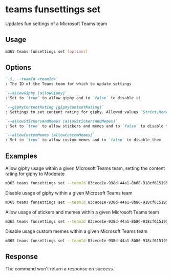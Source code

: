 
# teams funsettings set

Updates fun settings of a Microsoft Teams team

## Usage

```sh
m365 teams funsettings set [options]
```

## Options

```md definition-list
`-i, --teamId <teamId>`
: The ID of the Teams team for which to update settings

`--allowGiphy [allowGiphy]`
: Set to `true` to allow giphy and to `false` to disable it

`--giphyContentRating [giphyContentRating]`
: Settings to set content rating for giphy. Allowed values `Strict,Moderate`

`--allowStickersAndMemes [allowStickersAndMemes]`
: Set to `true` to allow stickers and memes and to `false` to disable them

`--allowCustomMemes [allowCustomMemes]`
: Set to `true` to allow custom memes and to `false` to disable them
```

<Global />

## Examples

Allow giphy usage within a given Microsoft Teams team, setting the content rating for giphy to Moderate

```sh
m365 teams funsettings set --teamId 83cece1e-938d-44a1-8b86-918cf6151957 --allowGiphy true --giphyContentRating Moderate
```

Disable usage of giphy within a given Microsoft Teams team

```sh
m365 teams funsettings set --teamId 83cece1e-938d-44a1-8b86-918cf6151957 --allowGiphy false
```

Allow usage of stickers and memes within a given Microsoft Teams team

```sh
m365 teams funsettings set --teamId 83cece1e-938d-44a1-8b86-918cf6151957 --allowStickersAndMemes true
```

Disable usage custom memes within a given Microsoft Teams team

```sh
m365 teams funsettings set --teamId 83cece1e-938d-44a1-8b86-918cf6151957 --allowCustomMemes false
```

## Response

The command won't return a response on success.
